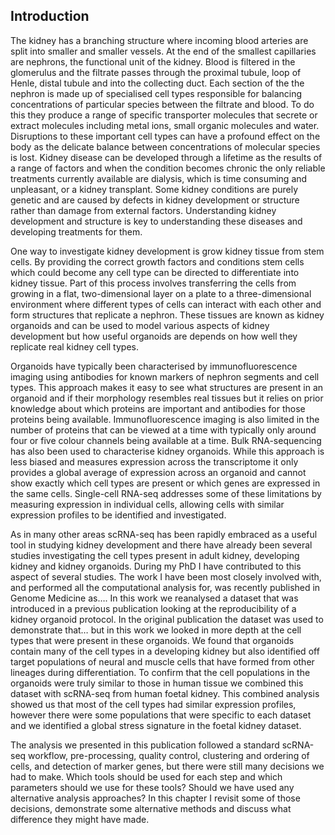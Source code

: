 ## Introduction

The kidney has a branching structure where incoming blood arteries are split
into smaller and smaller vessels. At the end of the smallest capillaries are
nephrons, the functional unit of the kidney. Blood is filtered in the
glomerulus and the filtrate passes through the proximal tubule, loop of Henle,
distal tubule and into the collecting duct. Each section of the the nephron is
made up of specialised cell types responsible for balancing concentrations of
particular species between the filtrate and blood. To do this they produce a
range of specific transporter molecules that secrete or extract molecules
including metal ions, small organic molecules and water. Disruptions to these
important cell types can have a profound effect on the body as the delicate
balance between concentrations of molecular species is lost. Kidney disease can
be developed through a lifetime as the results of a range of factors and when
the condition becomes chronic the only reliable treatments currently available
are dialysis, which is time consuming and unpleasant, or a kidney transplant.
Some kidney conditions are purely genetic and are caused by defects in kidney
development or structure rather than damage from external factors. Understanding
kidney development and structure is key to understanding these diseases and
developing treatments for them.

One way to investigate kidney development is grow kidney tissue from stem cells.
By providing the correct growth factors and conditions stem cells which could
become any cell type can be directed to differentiate into kidney tissue. Part
of this process involves transferring the cells from growing in a flat,
two-dimensional layer on a plate to a three-dimensional environment where
different types of cells can interact with each other and form structures that
replicate a nephron. These tissues are known as kidney organoids and can be used
to model various aspects of kidney development but how useful organoids are
depends on how well they replicate real kidney cell types.

Organoids have typically been characterised by immunofluorescence imaging using
antibodies for known markers of nephron segments and cell types. This approach
makes it easy to see what structures are present in an organoid and if their
morphology resembles real tissues but it relies on prior knowledge about which
proteins are important and antibodies for those proteins being available.
Immunofluorescence imaging is also limited in the number of proteins that can be
viewed at a time with typically only around four or five colour channels being
available at a time. Bulk RNA-sequencing has also been used to characterise
kidney organoids. While this approach is less biased and measures expression
across the transcriptome it only provides a global average of expression across
an organoid and cannot show exactly which cell types are present or which genes
are expressed in the same cells. Single-cell RNA-seq addresses some of these
limitations by measuring expression in individual cells, allowing cells with
similar expression profiles to be identified and investigated.

As in many other areas scRNA-seq has been rapidly embraced as a useful tool in
studying kidney development and there have already been several studies
investigating the cell types present in adult kidney, developing kidney and
kidney organoids. During my PhD I have contributed to this aspect of several
studies. The work I have been most closely involved with, and performed all the
computational analysis for, was recently published in Genome Medicine as.... In
this work we reanalysed a dataset that was introduced in a previous publication
looking at the reproducibility of a kidney organoid protocol. In the original
publication the dataset was used to demonstrate that... but in this work we
looked in more depth at the cell types that were present in these organoids. We
found that organoids contain many of the cell types in a developing kidney but
also identified off target populations of neural and muscle cells that have
formed from other lineages during differentiation. To confirm that the cell
populations in the organoids were truly similar to those in human tissue we
combined this dataset with scRNA-seq from human foetal kidney. This combined
analysis showed us that most of the cell types had similar expression profiles,
however there were some populations that were specific to each dataset and we
identified a global stress signature in the foetal kidney dataset.

The analysis we presented in this publication followed a standard scRNA-seq
workflow, pre-processing, quality control, clustering and ordering of cells, and
detection of marker genes, but there were still many decisions we had to make.
Which tools should be used for each step and which parameters should we use for
these tools? Should we have used any alternative analysis approaches? In this
chapter I revisit some of those decisions, demonstrate some alternative methods
and discuss what difference they might have made.
